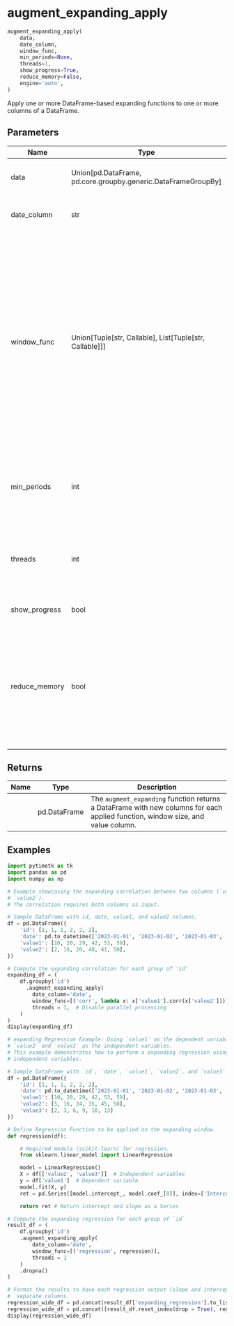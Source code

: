 # augment_expanding_apply { #pytimetk.augment_expanding_apply }

```python
augment_expanding_apply(
    data,
    date_column,
    window_func,
    min_periods=None,
    threads=1,
    show_progress=True,
    reduce_memory=False,
    engine='auto',
)
```

Apply one or more DataFrame-based expanding functions to one or more columns of a DataFrame.

## Parameters {.doc-section .doc-section-parameters}

| Name          | Type                                                            | Description                                                                                                                                                                                                                                                                                                                                                                                                                                                                                                                                                                          | Default    |
|---------------|-----------------------------------------------------------------|--------------------------------------------------------------------------------------------------------------------------------------------------------------------------------------------------------------------------------------------------------------------------------------------------------------------------------------------------------------------------------------------------------------------------------------------------------------------------------------------------------------------------------------------------------------------------------------|------------|
| data          | Union\[pd.DataFrame, pd.core.groupby.generic.DataFrameGroupBy\] | Input data to be processed. Can be a Pandas DataFrame or a GroupBy object.                                                                                                                                                                                                                                                                                                                                                                                                                                                                                                           | _required_ |
| date_column   | str                                                             | Name of the datetime column. Data is sorted by this column within each group.                                                                                                                                                                                                                                                                                                                                                                                                                                                                                                        | _required_ |
| window_func   | Union\[Tuple\[str, Callable\], List\[Tuple\[str, Callable\]\]\] | The `window_func` parameter in the `augment_expanding_apply` function specifies the function(s) that operate on a expanding window with the consideration of multiple columns.  The specification can be: - A tuple where the first element is a string representing the function's name and the second element is the callable function itself. - A list of such tuples for multiple functions.  Note: For functions targeting only a single value column without the need for contextual data from other columns, consider using the `augment_expanding` function in this library. | _required_ |
| min_periods   | int                                                             | Minimum observations in the window to have a value. Defaults to the window size. If set, a value will be produced even if fewer observations are present than the window size.                                                                                                                                                                                                                                                                                                                                                                                                       | `None`     |
| threads       | int                                                             | Number of threads to use for parallel processing. If `threads` is set to 1, parallel processing will be disabled. Set to -1 to use all available CPU cores.                                                                                                                                                                                                                                                                                                                                                                                                                          | `1`        |
| show_progress | bool                                                            | If `True`, a progress bar will be displayed during parallel processing.                                                                                                                                                                                                                                                                                                                                                                                                                                                                                                              | `True`     |
| reduce_memory | bool                                                            | The `reduce_memory` parameter is used to specify whether to reduce the memory usage of the DataFrame by converting int, float to smaller bytes and str to categorical data. This reduces memory for large data but may impact resolution of float and will change str to categorical. Default is True.                                                                                                                                                                                                                                                                               | `False`    |

## Returns {.doc-section .doc-section-returns}

| Name   | Type         | Description                                                                                                                     |
|--------|--------------|---------------------------------------------------------------------------------------------------------------------------------|
|        | pd.DataFrame | The `augment_expanding` function returns a DataFrame with new columns for each applied function, window size, and value column. |

## Examples {.doc-section .doc-section-examples}

```python
import pytimetk as tk
import pandas as pd
import numpy as np
```

```python
# Example showcasing the expanding correlation between two columns (`value1` and
# `value2`).
# The correlation requires both columns as input.

# Sample DataFrame with id, date, value1, and value2 columns.
df = pd.DataFrame({
    'id': [1, 1, 1, 2, 2, 2],
    'date': pd.to_datetime(['2023-01-01', '2023-01-02', '2023-01-03', '2023-01-04', '2023-01-05', '2023-01-06']),
    'value1': [10, 20, 29, 42, 53, 59],
    'value2': [2, 16, 20, 40, 41, 50],
})

# Compute the expanding correlation for each group of 'id'
expanding_df = (
    df.groupby('id')
      .augment_expanding_apply(
        date_column='date',
        window_func=[('corr', lambda x: x['value1'].corr(x['value2']))],  # Lambda function for correlation
        threads = 1,  # Disable parallel processing
    )
)
display(expanding_df)
```

```python
# expanding Regression Example: Using `value1` as the dependent variable and
# `value2` and `value3` as the independent variables.
# This example demonstrates how to perform a expanding regression using two
# independent variables.

# Sample DataFrame with `id`, `date`, `value1`, `value2`, and `value3` columns.
df = pd.DataFrame({
    'id': [1, 1, 1, 2, 2, 2],
    'date': pd.to_datetime(['2023-01-01', '2023-01-02', '2023-01-03', '2023-01-04', '2023-01-05', '2023-01-06']),
    'value1': [10, 20, 29, 42, 53, 59],
    'value2': [5, 16, 24, 35, 45, 58],
    'value3': [2, 3, 6, 9, 10, 13]
})

# Define Regression Function to be applied on the expanding window.
def regression(df):

    # Required module (scikit-learn) for regression.
    from sklearn.linear_model import LinearRegression

    model = LinearRegression()
    X = df[['value2', 'value3']]  # Independent variables
    y = df['value1']  # Dependent variable
    model.fit(X, y)
    ret = pd.Series([model.intercept_, model.coef_[0]], index=['Intercept', 'Slope'])

    return ret # Return intercept and slope as a Series

# Compute the expanding regression for each group of `id`
result_df = (
    df.groupby('id')
    .augment_expanding_apply(
        date_column='date',
        window_func=[('regression', regression)],
        threads = 1
    )
    .dropna()
)

# Format the results to have each regression output (slope and intercept) in
#  separate columns.
regression_wide_df = pd.concat(result_df['expanding_regression'].to_list(), axis=1).T
regression_wide_df = pd.concat([result_df.reset_index(drop = True), regression_wide_df], axis=1)
display(regression_wide_df)
```